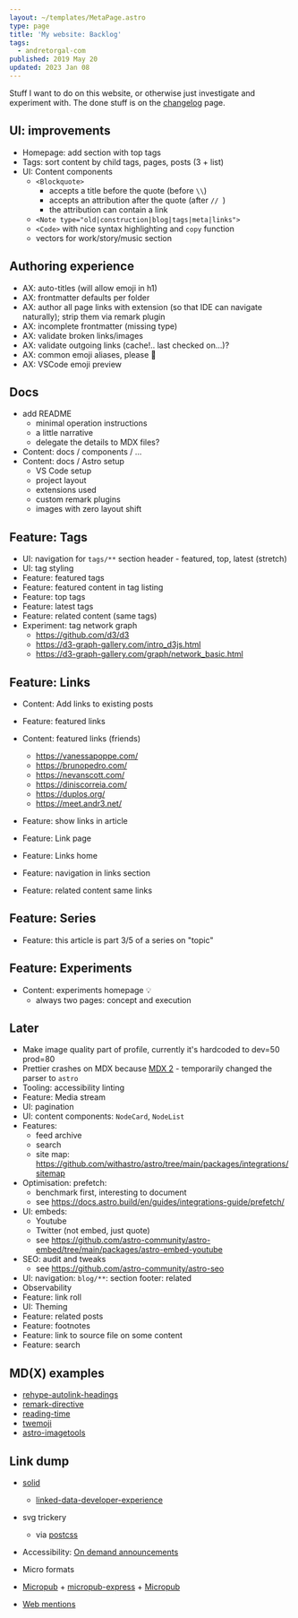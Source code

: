 ```yaml
---
layout: ~/templates/MetaPage.astro
type: page
title: 'My website: Backlog'
tags:
  - andretorgal-com
published: 2019 May 20
updated: 2023 Jan 08
---
```


<Abstract>

Stuff I want to do on this website, or otherwise just investigate and experiment with. The done stuff is on the [changelog](/meta/project/changelog) page.

</Abstract>

## UI: improvements

- Homepage: add section with top tags
- Tags: sort content by child tags, pages, posts (3 + list)
- UI: Content components
  - `<Blockquote>`
    - accepts a title before the quote (before `\\`)
    - accepts an attribution after the quote (after `// `)
    - the attribution can contain a link
  - `<Note type="old|construction|blog|tags|meta|links">`
  - `<Code>` with nice syntax highlighting and `copy` function
  - vectors for work/story/music section

## Authoring experience

- AX: auto-titles (will allow emoji in h1)
- AX: frontmatter defaults per folder
- AX: author all page links with extension (so that IDE can navigate naturally); strip them via remark plugin
- AX: incomplete frontmatter (missing type)
- AX: validate broken links/images
- AX: validate outgoing links (cache!.. last checked on...)?
- AX: common emoji aliases, please :pleading_face:
- AX: VSCode emoji preview

## Docs

- add README
  - minimal operation instructions
  - a little narrative
  - delegate the details to MDX files?
- Content: docs / components / ...
- Content: docs / Astro setup
  - VS Code setup
  - project layout
  - extensions used
  - custom remark plugins
  - images with zero layout shift

## Feature: Tags

- UI: navigation for `tags/**` section header - featured, top, latest (stretch)
- UI: tag styling
- Feature: featured tags
- Feature: featured content in tag listing
- Feature: top tags
- Feature: latest tags
- Feature: related content (same tags)
- Experiment: tag network graph
  - https://github.com/d3/d3
  - https://d3-graph-gallery.com/intro_d3js.html
  - https://d3-graph-gallery.com/graph/network_basic.html

## Feature: Links

- Content: Add links to existing posts
- Feature: featured links
- Content: featured links (friends)

  - https://vanessapoppe.com/
  - https://brunopedro.com/
  - https://nevanscott.com/
  - https://diniscorreia.com/
  - https://duplos.org/
  - https://meet.andr3.net/

- Feature: show links in article
- Feature: Link page
- Feature: Links home
- Feature: navigation in links section
- Feature: related content same links

## Feature: Series

- Feature: this article is part 3/5 of a series on "topic"

## Feature: Experiments

- Content: experiments homepage :bulb:
  - always two pages: concept and execution

## Later

- Make image quality part of profile, currently it's hardcoded to dev=50 prod=80
- Prettier crashes on MDX because [MDX 2]() - temporarily changed the parser to `astro`
- Tooling: accessibility linting
- Feature: Media stream
- UI: pagination
- UI: content components: `NodeCard`, `NodeList`
- Features:
  - feed archive
  - search
  - site map: https://github.com/withastro/astro/tree/main/packages/integrations/sitemap
- Optimisation: prefetch:
  - benchmark first, interesting to document
  - see https://docs.astro.build/en/guides/integrations-guide/prefetch/
- UI: embeds:
  - Youtube
  - Twitter (not embed, just quote)
  - see https://github.com/astro-community/astro-embed/tree/main/packages/astro-embed-youtube
- SEO: audit and tweaks
  - see https://github.com/astro-community/astro-seo
- UI: navigation: `blog/**`: section footer: related
- Observability
- Feature: link roll
- UI: Theming
- Feature: related posts
- Feature: footnotes
- Feature: link to source file on some content
- Feature: search

## MD(X) examples

- [rehype-autolink-headings](https://github.com/rehypejs/rehype-autolink-headings)
- [remark-directive](https://www.npmjs.com/package/remark-directive)
- [reading-time](https://github.com/NekoChanTaiwan/astro-blog/blob/ee8fb7e852b4fda02e1639e3f8a5bed3dc978895/plugins/remark-reading-time.ts)
- [twemoji](https://github.com/NekoChanTaiwan/astro-blog/blob/ee8fb7e852b4fda02e1639e3f8a5bed3dc978895/plugins/rehype-twemoji.ts)
- [astro-imagetools](https://github.com/RafidMuhymin/astro-imagetools)

## Link dump

- [solid](https://solid.inrupt.com/)

  - [linked-data-developer-experience](https://ruben.verborgh.org/blog/2018/12/28/designing-a-linked-data-developer-experience/)

- svg trickery

  - via [postcss](https://github.com/jonathantneal/postcss-write-svg)

- Accessibility: [On demand announcements](https://github.com/Heydon/on-demand-live-region)
- Micro formats
- [Micropub](https://indieweb.org/Micropub) + [micropub-express](https://github.com/voxpelli/node-micropub-express) + [Micropub](https://micropub.rocks/)
- [Web mentions](https://webmention.io/)
